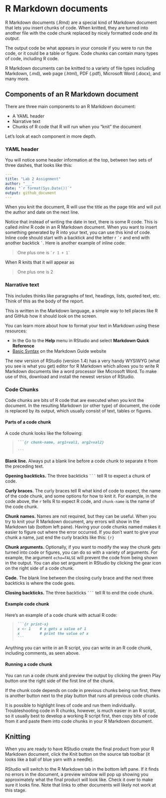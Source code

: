 # R Markdown documents

R Markdown documents (.Rmd) are a special kind of Markdown document that lets you insert chunks of code. When knitted, they are turned into another file with the code chunk replaced by nicely formatted code *and its output*.

The output code be what appears in your console if you were to run the code, or it could be a table or figure. Code chunks can contain many types of code, including R code.

R Markdown documents can be knitted to a variety of file types including Markdown, (.md), web page (.html), PDF (.pdf), Microsoft Word (.docx), and many more.

## Components of an R Markdown document

There are three main components to an R Markdown document:

-   A YAML header
-   Narrative text
-   Chunks of R code that R will run when you "knit" the document

Let's look at each component in more depth.

### YAML header

You will notice some header information at the top, between two sets of three dashes, that looks like this:

``` .yaml
---
title: "Lab 2 Assignment"
author: "___"
date: "`r format(Sys.Date())`"
output: github_document
---
```

When you knit the document, R will use the title as the page title and will put the author and date on the next line.

Notice that instead of writing the date in text, there is some R code. This is called *inline* R code in an R Markdown document. When you want to insert something generated by R into your text, you can use this kind of code. Inline code should start with a backtick and the letter r `` `r `` and end with another backtick `` ` ``. Here is another example of inline code:

> One plus one is `` `r 1 + 1` ``

When R knits that it will appear as

> One plus one is 2

### Narrative text

This includes thinks like paragraphs of text, headings, lists, quoted text, etc. Think of this as the body of the report.

This is written in the Markdown language, a simple way to tell places like R and GitHub how it should look on the screen.

You can learn more about how to format your text in Markdown using these resources:

-   In the Go to the **Help** menu in RStudio and select **Markdown Quick Reference**
-   [Basic Syntax](https://www.markdownguide.org/basic-syntax/ "Basic Syntax | Markdown Guide") on the Markdown Guide website

The new version of RStudio (version 1.4) has a very handy WYSIWYG (what you see is what you get) editor for R Markdown which allows you to write R Markdown documents like a word processor like Microsoft Word. To make use of this, download and install the newest version of RStudio.

### Code Chunks

Code chunks are bits of R code that are executed when you knit the document. In the resulting Markdown (or other type) of document, the code is replaced by its output, which usually consist of text, tables or figures.

#### Parts of a code chunk

A code chunk looks like the following:

> ```` {.markdown}
> ```{r chunk-name, arg1=val1, arg2=val2}
>
> ```
> ````

**Blank line.** Always put a blank line before a code chunk to separate it from the preceding text.

**Opening backticks.** The three backticks ```` ``` ```` tell R to expect a chunk of code.

**Curly braces.** The curly braces tell R what kind of code to expect, the name of the code chunk, and some options for how to knit it. For example, in the code above, the `r` tells R to expect R code, and `chunk-name` is the name of the code chunk.

**Chunk names.** Names are not required, but they can be useful. When you try to knit your R Markdown document, any errors will show in the Markdown tab (bottom left pane). Having your code chunks named makes it easier to figure out where the error occurred. If you don't want to give your chunk a name, just end the curly brackts like this: `{r}`

**Chunk arguments.** Optionally, if you want to modify the way the chunk gets turned into code or figures, you can do so with a variety of arguments. For example, the argument `echo=FALSE` will prevent the code from being shown in the output. You can also set argument in RStudio by clicking the gear icon on the right side of a code chunk.

**Code.** The blank line between the closing curly brace and the next three backticks is where the code goes.

**Closing backticks.** The three backticks ```` ``` ```` tell R to end the code chunk.

#### Example code chunk

Here's an example of a code chunk with actual R code:

> ```` {.markdown}
> ```{r print-x}
> x <- 1    # x gets a value of 1
> x         # print the value of x
> ```
> ````

Anything you can write in an R script, you can write in an R code chunk, including comments, as seen above.

#### Running a code chunk

You can run a code chunk and preview the output by clicking the green Play button one the right side of the first line of the chunk.

If the chunk code depends on code in previous chunks being run first, there is another button next to the play button that runs all previous code chunks.

It is possible to highlight lines of code and run them individually. Troubleshooting code in R chunks, however, is much easier in an R script, so it usually best to develop a working R script first, then copy bits of code from it and paste them into code chunks in your R Markdown document.

## Knitting

When you are ready to have RStudio create the final product from your R Markdown document, click the Knit button on the source tab toolbar (it looks like a ball of blue yarn with a needle).

RStudio will switch to the R Markdown tab in the bottom left pane. If it finds no errors in the document, a preview window will pop up showing you approximately what the final product will look like. Check it over to make sure it looks fine. Note that links to other documents will likely not work at this stage.
